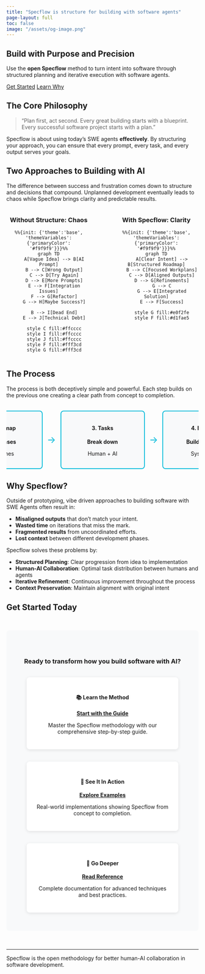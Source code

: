```yaml
---
title: "Specflow is structure for building with software agents"
page-layout: full
toc: false
image: "/assets/og-image.png"
---
```


<style>
.quarto-title-block {
  text-align: center;
  margin-bottom: 0;
  padding-bottom: 0;
}
.quarto-title h1.title {
  text-align: center;
  font-size: 1.75rem;
  font-weight: 600;
  margin-bottom: 1rem;
}
</style>

::: {.hero-banner}
# Build with Purpose and Precision

Use the **open Specflow** method to turn intent into software through structured planning and iterative execution with software agents.

::: {.hero-buttons}
[Get Started](getting-started.qmd){.btn .btn-primary .btn-lg}
[Learn Why](why-plan-first.qmd){.btn .btn-outline-primary .btn-lg}
:::
:::

## The Core Philosophy

> "Plan first, act second. Every great building starts with a blueprint. Every successful software project starts with a plan."

Specflow is about using today's SWE agents **effectively**. By structuring your approach, you can ensure that every prompt, every task, and every output serves your goals. 

## Two Approaches to Building with AI

The difference between success and frustration comes down to structure and decisions that compound. Unplanned development eventually leads to chaos while Specflow brings clarity and predictable results. 

::: {.columns}

::: {.column width="48%"}
::: {style="text-align: center;"}
### Without Structure: Chaos
:::

::: {style="max-width: 400px; margin: 0 auto; text-align: center;"}
```mermaid
%%{init: {'theme':'base', 'themeVariables': {'primaryColor': '#f9f9f9'}}}%%
graph TD
    A[Vague Idea] --> B[AI Prompt]
    B --> C[Wrong Output]
    C --> D[Try Again]
    D --> E[More Prompts]
    E --> F[Integration Issues]
    F --> G[Refactor]
    G --> H[Maybe Success?]
    
    B --> I[Dead End]
    E --> J[Technical Debt]
    
    style C fill:#ffcccc
    style I fill:#ffcccc
    style J fill:#ffcccc
    style F fill:#fff3cd
    style G fill:#fff3cd
```
:::
:::

::: {.column width="4%"}
:::

::: {.column width="48%"}
::: {style="text-align: center;"}
### With Specflow: Clarity
:::

::: {style="max-width: 400px; margin: 0 auto; text-align: center;"}
```mermaid
%%{init: {'theme':'base', 'themeVariables': {'primaryColor': '#f9f9f9'}}}%%
graph TD
    A[Clear Intent] --> B[Structured Roadmap]
    B --> C[Focused Workplans]
    C --> D[Aligned Outputs]
    D --> G[Refinements]
    G --> C
    G --> E[Integrated Solution]
    E --> F[Success]
    
    style G fill:#e0f2fe
    style F fill:#d1fae5
```
:::
:::

:::

## The Process

The process is both deceptively simple and powerful. Each step builds on the previous one creating a clear path from concept to completion. 

::: {style="display: flex; align-items: stretch; justify-content: center; gap: 0.5rem; margin: 2rem auto; max-width: 1400px; overflow-x: auto;"}

::: {style="flex: 0 0 auto; width: 185px; padding: 1rem; background: #f8f9fa; border: 2px solid #02B9D9; border-radius: 8px; text-align: center;"}
#### 1. Intent
**Define goal**

What & Why
:::

::: {style="flex: 0 0 auto; align-self: center; font-size: 1.5rem; color: #02B9D9; padding: 0 0.25rem;"}
→
:::

::: {style="flex: 0 0 auto; width: 185px; padding: 1rem; background: #f8f9fa; border: 2px solid #02B9D9; border-radius: 8px; text-align: center;"}
#### 2. Roadmap
**Plan phases**

Milestones
:::

::: {style="flex: 0 0 auto; align-self: center; font-size: 1.5rem; color: #02B9D9; padding: 0 0.25rem;"}
→
:::

::: {style="flex: 0 0 auto; width: 185px; padding: 1rem; background: #f8f9fa; border: 2px solid #02B9D9; border-radius: 8px; text-align: center;"}
#### 3. Tasks
**Break down**

Human + AI
:::

::: {style="flex: 0 0 auto; align-self: center; font-size: 1.5rem; color: #02B9D9; padding: 0 0.25rem;"}
→
:::

::: {style="flex: 0 0 auto; width: 185px; padding: 1rem; background: #f8f9fa; border: 2px solid #02B9D9; border-radius: 8px; text-align: center;"}
#### 4. Execute
**Build together**

Systematic
:::

::: {style="flex: 0 0 auto; align-self: center; font-size: 1.5rem; color: #02B9D9; padding: 0 0.25rem;"}
→
:::

::: {style="flex: 0 0 auto; width: 185px; padding: 1rem; background: #f8f9fa; border: 2px solid #02B9D9; border-radius: 8px; text-align: center;"}
#### 5. Refine
**Iterate & learn**

Improve
:::

:::

## Why Specflow?

Outside of prototyping, vibe driven approaches to building software with SWE Agents often result in:

- **Misaligned outputs** that don't match your intent.
- **Wasted time** on iterations that miss the mark.
- **Fragmented results** from uncoordinated efforts.
- **Lost context** between different development phases.

Specflow solves these problems by:

::: {.features}
-  **Structured Planning**: Clear progression from idea to implementation
-  **Human-AI Collaboration**: Optimal task distribution between humans and agents
-  **Iterative Refinement**: Continuous improvement throughout the process
-  **Context Preservation**: Maintain alignment with original intent
:::

## Get Started Today

::: {style="background-color: #f8f9fa; padding: 3rem 2rem; border-radius: 8px; text-align: center; margin: 3rem 0;"}

### Ready to transform how you build software with AI?

::: {style="display: flex; flex-wrap: wrap; gap: 2rem; justify-content: center; margin-top: 2rem;"}

::: {style="flex: 1; min-width: 250px; max-width: 350px; padding: 1.5rem; background: white; border-radius: 8px; box-shadow: 0 2px 8px rgba(0,0,0,0.1);"}
#### 📚 Learn the Method
[**Start with the Guide**](getting-started.qmd){.btn .btn-primary style="margin-top: 1rem;"}

Master the Specflow methodology with our comprehensive step-by-step guide.
:::

::: {style="flex: 1; min-width: 250px; max-width: 350px; padding: 1.5rem; background: white; border-radius: 8px; box-shadow: 0 2px 8px rgba(0,0,0,0.1);"}
#### 🚀 See It In Action
[**Explore Examples**](examples/index.qmd){.btn .btn-primary style="margin-top: 1rem;"}

Real-world implementations showing Specflow from concept to completion.
:::

::: {style="flex: 1; min-width: 250px; max-width: 350px; padding: 1.5rem; background: white; border-radius: 8px; box-shadow: 0 2px 8px rgba(0,0,0,0.1);"}
#### 📖 Go Deeper
[**Read Reference**](reference/index.qmd){.btn .btn-primary style="margin-top: 1rem;"}

Complete documentation for advanced techniques and best practices.
:::

:::
:::

---

::: {.text-center .text-muted}
Specflow is the open methodology for better human-AI collaboration in software development.
:::
